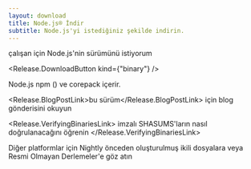 ```yaml
---
layout: download
title: Node.js® İndir
subtitle: Node.js'yi istediğiniz şekilde indirin.
---
```


<section>
<Release.VersionDropdown /> çalışan <Release.OperatingSystemDropdown /> için Node.js'nin <Release.BitnessDropdown /> sürümünü istiyorum

<Release.DownloadButton kind={"binary"} />
</section>

<section>
Node.js <LinkWithArrow href="https://npmjs.com">npm</LinkWithArrow> (<Release.NpmVersion />) ve corepack içerir.

<Release.BlogPostLink>bu sürüm</Release.BlogPostLink> için blog gönderisini okuyun

<Release.VerifyingBinariesLink>
  imzalı SHASUMS'ların nasıl doğrulanacağını öğrenin
</Release.VerifyingBinariesLink>

Diğer platformlar için <LinkWithArrow href="https://nodejs.org/download/nightly/">Nightly</LinkWithArrow> önceden oluşturulmuş ikili dosyalara veya <LinkWithArrow href="https://unofficial-builds.nodejs.org/download/">Resmi Olmayan Derlemeler</LinkWithArrow>'e göz atın

</section>
